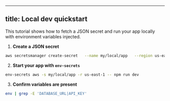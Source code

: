 
---
title: Local dev quickstart
---

This tutorial shows how to fetch a JSON secret and run your app locally with environment variables injected.

1. **Create a JSON secret**

```bash
aws secretsmanager create-secret   --name my/local/app   --region us-east-1   --secret-string '{"DATABASE_URL":"postgres://user:pass@localhost:5432/db","API_KEY":"abc123"}'
```

2. **Start your app with `env-secrets`**

```bash
env-secrets aws -s my/local/app -r us-east-1 -- npm run dev
```

3. **Confirm variables are present**

```bash
env | grep -E 'DATABASE_URL|API_KEY'
```
